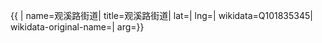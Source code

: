 {{ {{{1|PRC admin/showdata}}}|
name=观溪路街道|
title=观溪路街道|
lat=|
lng=|
wikidata=Q101835345|
wikidata-original-name=|
arg={{{arg|}}}}}